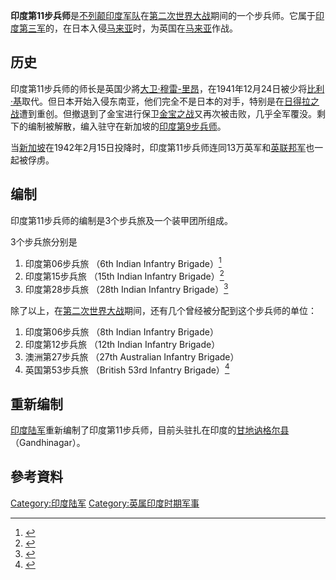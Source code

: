 {{Infobox Military Unit
|unit_name=印度第11步兵師
|image=
|caption=
|dates=1940年9月15日–1942年2月15日
|country=[[印度|印度]]
|allegiance=[[不列颠印度军队|不列颠印度军队]]
|type=[[陆军|陆军]]
|role=
|size=[[步兵师|步兵师]]
|command_structure=[[印度第三军|印度第三军]]
|garrison=
|garrison_label=
|nickname=
|patron=
|motto=
|colors=
|colors_label=
|march=
|mascot=
|equipment=
|equipment_label=
|battles=[[马来亚战役|马来亚战役]]<br>[[日得拉之战|日得拉之战]]<br>[[仕林河之战|仕林河之战]]<br>[[新加坡战役|新加坡战役]]
|anniversaries=
|decorations=
|battle_honours=
}}
'''印度第11步兵师'''是[[不列颠印度军队|不列颠印度军队]]在[[第二次世界大战|第二次世界大战]]期间的一个步兵师。它属于[[印度第三军|印度第三军]]的，在日本入侵[[马来亚|马来亚]]时，为英国在[[马来亚|马来亚]]作战。

==历史==

印度第11步兵师的师长是英国少將[[大卫·穆雷-里昂|大卫·穆雷-里昂]]，在1941年12月24日被少将[[比利·基|比利·基]]取代。但日本开始入侵东南亚，他们完全不是日本的对手，特别是在[[日得拉之战|日得拉之战]]遭到重创。但撤退到了金宝进行保卫[[金宝之战|金宝之战]]又再次被击败，几乎全军覆没。剩下的编制被解散，编入驻守在新加坡的[[印度第9步兵师|印度第9步兵师]]。

当[[新加坡|新加坡]]在1942年2月15日投降时，印度第11步兵师连同13万英军和[[英联邦军|英联邦军]]也一起被俘虏。

==编制==

印度第11步兵师的编制是3个步兵旅及一个装甲团所组成。

3个步兵旅分别是
#印度第06步兵旅  （6th Indian Infantry Brigade）<ref>{{cite web|accessdate=2009-10-23|publisher=Order of Battle|title=6 Indian Brigade Units|url=http://www.ordersofbattle.com/UnitData.aspx?UniX=9630&Tab=Sub|archive-date=2012-02-25|archive-url=https://archive.is/20120225213355/http://www.ordersofbattle.com/UnitData.aspx?UniX=9630&Tab=Sub|dead-url=yes}}</ref>
#印度第15步兵旅  （15th Indian Infantry Brigade）<ref>{{cite web|accessdate=2009-10-23|publisher=Order of Battle|title=15 Indian Brigade Units|url=http://www.ordersofbattle.com/UnitData.aspx?UniX=6143&Tab=Sub|archive-date=2013-01-11|archive-url=https://archive.is/20130111071457/http://www.ordersofbattle.com/UnitData.aspx?UniX=6143&Tab=Sub|dead-url=yes}}</ref>
#印度第28步兵旅  （28th Indian Infantry Brigade）<ref>{{cite web|accessdate=2009-10-19|publisher=Order of Battle|title=28 Infantry Brigade units|url=http://www.ordersofbattle.com/UnitData.aspx?UniX=6141&Tab=Sub|archive-date=2013-01-04|archive-url=https://archive.is/20130104065842/http://www.ordersofbattle.com/UnitData.aspx?UniX=6141&Tab=Sub|dead-url=yes}}</ref>

除了以上，在[[第二次世界大战|第二次世界大战]]期间，还有几个曾经被分配到这个步兵师的单位：    
#印度第06步兵旅 （8th Indian Infantry Brigade）
#印度第12步兵旅 （12th Indian Infantry Brigade）
#澳洲第27步兵旅 （27th Australian Infantry Brigade）
#英国第53步兵旅 （British 53rd Infantry Brigade）<ref name=11div>{{cite web|accessdate=2009-10-22|publisher=Order of Battle|title=11 Division units|url=http://www.ordersofbattle.com/UnitData.aspx?UniX=6009&Tab=Sub|deadurl=yes|archiveurl=https://web.archive.org/web/20070314220640/http://www.ordersofbattle.com/UnitData.aspx?UniX=6009&Tab=Sub|archivedate=2007-03-14}}</ref>

==重新编制==

[[印度陆军|印度陆军]]重新编制了印度第11步兵师，目前头驻扎在印度的[[甘地讷格尔县|甘地讷格尔县]]（Gandhinagar）。

==參考資料==
{{Reflist}}

[[Category:印度陆军|Category:印度陆军]]
[[Category:英属印度时期军事|Category:英属印度时期军事]]
